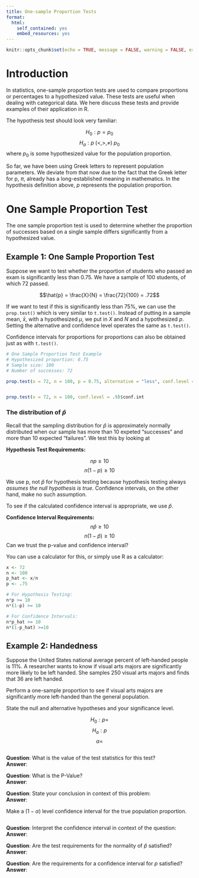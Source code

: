 ```yaml
---
title: One-sample Proportion Tests
format:
  html:
    self_contained: yes
    embed_resources: yes
---
```

```r
knitr::opts_chunk$set(echo = TRUE, message = FALSE, warning = FALSE, error = TRUE)
```


# Introduction

In statistics, one-sample proportion tests are used to compare proportions or percentages to a hypothesized value. These tests are useful when dealing with categorical data. We here discuss these tests and provide examples of their application in R.

The hypothesis test should look very familiar:

$$H_0: p = p_0$$
$$H_a: p\; (<,>,\neq) \: p_0$$
where $p_0$ is some hypothesized value for the population proportion.  

So far, we have been using Greek letters to represent population parameters.  We deviate from that now due to the fact that the Greek letter for p, $\pi$, already has a long-established meaning in mathematics.  In the hypothesis definition above, $p$ represents the population proportion.  

# One Sample Proportion Test

The one sample proportion test is used to determine whether the proportion of successes based on a single sample differs significantly from a hypothesized value.

## Example 1: One Sample Proportion Test

Suppose we want to test whether the proportion of students who passed an exam is significantly less than 0.75. We have a sample of 100 students, of which 72 passed.

$$\hat{p} = \frac{X}{N} = \frac{72}{100} = .72$$

If we want to test if this is significantly less than 75%, we can use the `prop.test()` which is very similar to `t.test()`.  Instead of putting in a sample mean, $\bar{x}$, with a hypothesized $\mu$, we put in $X$ and $N$ and a hypothesized $p$.  Setting the alternative and confidence level operates the same as `t.test()`.  

Confidence intervals for proportions for proportions can also be obtained just as with `t.test()`.

```r
# One Sample Proportion Test Example
# Hypothesized proportion: 0.75
# Sample size: 100
# Number of successes: 72

prop.test(x = 72, n = 100, p = 0.75, alternative = "less", conf.level = .9)


prop.test(x = 72, n = 100, conf.level = .9)$conf.int

```


### The distribution of $\hat{p}$

Recall that the sampling distribution for $\hat{p}$ is approximately normally distributed when our sample has more than 10 expeted "successes" and more than 10 expected "failures".  We test this by looking at 

__Hypothesis \sp Test Requirements:__

$$np \geq 10$$
$$n(1-p) \geq 10$$

We use p, not $\hat{p}$ for hypothesis testing because hypothesis testing always *assumes the null hypothesis is true*.  Confidence intervals, on the other hand, make no such assumption.

To see if the calculated confidence interval is appropriate, we use $\hat{p}$.

__Confidence Interval Requirements:__
$$n\hat{p} \geq 10$$
$$n(1-\hat{p}) \geq 10$$
Can we trust the p-value and confidence interval?

You can use a calculator for this, or simply use R as a calculator:

```r
x <- 72
n <- 100
p_hat <- x/n
p <- .75

# For Hypothesis Testing:
n*p >= 10
n*(1-p) >= 10

# For Confidence Intervals:
n*p_hat >= 10
n*(1-p_hat) >=10

```


## Example 2:  Handedness

Suppose the United States national average percent of left-handed people is 11%.  A researcher wants to know if visual arts majors are significantly more likely to be left handed.  She samples 250 visual arts majors and finds that 36 are left handed.

Perform a one-sample proportion to see if visual arts majors are significantly more left-handed than the general population.

State the null and alternative hypotheses and your significance level.

$$H_0: p = $$
$$H_a: p $$
$$\alpha = $$
```r

```

__Question__:  What is the value of the test statistics for this test?  
__Answer__:  

__Question__:  What is the P-Value?  
__Answer__:  

__Question__:  State your conclusion in context of this problem:  
__Answer__:  


Make a $(1-\alpha)$ level confidence interval for the true population proportion.

```r

```

__Question__:  Interpret the confidence interval in context of the question:  
__Answer__:  

__Question__:  Are the test requirements for the normality of $\hat{p}$ satisfied?  
__Answer__:  

__Question__:  Are the requirements for a confidence interval for $p$ satisfied?  
__Answer__:  

